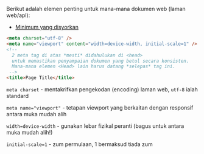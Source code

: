 
Berikut adalah elemen penting untuk mana-mana dokumen web (laman web/apl):

- [Minimum yang disyorkan](#minimum-yang-disyorkan)

```html
<meta charset="utf-8" />
<meta name="viewport" content="width=device-width, initial-scale=1" />
<!--
  2 meta tag di atas *mesti* didahulukan di <head>
  untuk memastikan penyampaian dokumen yang betul secara konsisten.
  Mana-mana elemen <Head> lain harus datang *selepas* tag ini.
 -->
<title>Page Title</title>
```

`meta charset` - mentakrifkan pengekodan (encoding) laman web, `utf-8` ialah standard

`meta name="viewport"` - tetapan viewport yang berkaitan dengan responsif antara muka mudah alih

`width=device-width` - gunakan lebar fizikal peranti (bagus untuk antara muka mudah alih!)

`initial-scale=1` - zum permulaan, 1 bermaksud tiada zum
